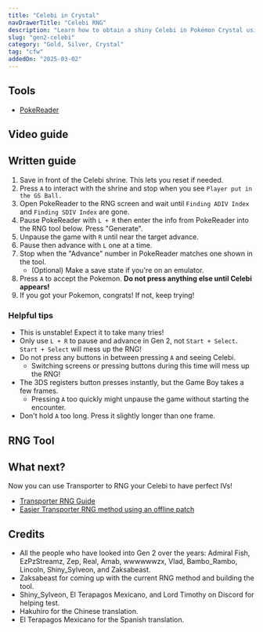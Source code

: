 ```yaml
---
title: "Celebi in Crystal"
navDrawerTitle: "Celebi RNG"
description: "Learn how to obtain a shiny Celebi in Pokémon Crystal using RNG manipulation."
slug: "gen2-celebi"
category: "Gold, Silver, Crystal"
tag: "cfw"
addedOn: "2025-03-02"
---
```


<Alert
  showIcon
  type="warning"
  message="Highly experimental!"
  description="Gen 2 RNG is still in its early days. Expect to need multiple attempts!"
/>

## Tools

- [PokeReader](/install-pokereader)

## Video guide

<YouTubeVideo src="https://www.youtube.com/embed/wTpI7MV_f4U?si=0qF9bFb0HrDyv2zw" />

## Written guide

1. Save in front of the Celebi shrine. This lets you reset if needed.
2. Press `A` to interact with the shrine and stop when you see `Player put in the GS Ball.`
3. Open PokeReader to the RNG screen and wait until `Finding ADIV Index` and `Finding SDIV Index` are gone.
4. Pause PokeReader with `L + R` then enter the info from PokeReader into the RNG tool below. Press "Generate".
5. Unpause the game with `R` until near the target advance.
6. Pause then advance with `L` one at a time.
7. Stop when the "Advance" number in PokeReader matches one shown in the tool.
   - (Optional) Make a save state if you're on an emulator.
8. Press `A` to accept the Pokemon. **Do not press anything else until Celebi appears!**
9. If you got your Pokemon, congrats! If not, keep trying!

### Helpful tips

- This is unstable! Expect it to take many tries!
- Only use `L + R` to pause and advance in Gen 2, not `Start + Select`. `Start + Select` will mess up the RNG!
- Do not press any buttons in between pressing `A` and seeing Celebi.
  - Switching screens or pressing buttons during this time will mess up the RNG!
- The 3DS registers button presses instantly, but the Game Boy takes a few frames.
  - Pressing `A` too quickly might unpause the game without starting the encounter.
- Don't hold `A` too long. Press it slightly longer than one frame.

## RNG Tool

<Gen2PokemonRng type="celebi" language="en" />

## What next?

Now you can use Transporter to RNG your Celebi to have perfect IVs!

- [Transporter RNG Guide](/transporter-rng)
- [Easier Transporter RNG method using an offline patch](/transporter-rng-offline)

## Credits

- All the people who have looked into Gen 2 over the years: Admiral Fish, EzPzStreamz, Zep, Real, Amab, wwwwwwzx, Vlad, Bambo_Rambo, Lincoln, Shiny_Sylveon, and Zaksabeast.
- Zaksabeast for coming up with the current RNG method and building the tool.
- Shiny_Sylveon, El Terapagos Mexicano, and Lord Timothy on Discord for helping test.
- Hakuhiro for the Chinese translation.
- El Terapagos Mexicano for the Spanish translation.
